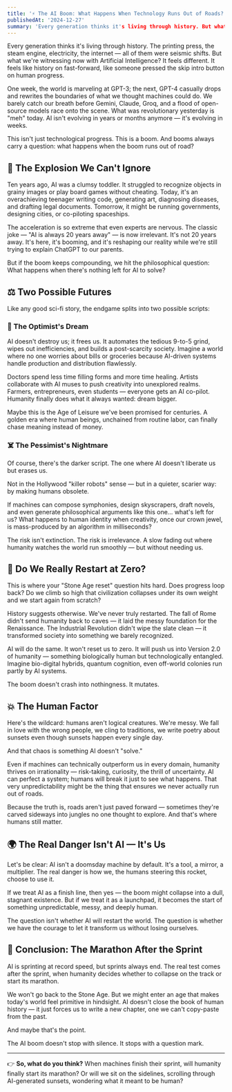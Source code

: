 ---
title: '⚡ The AI Boom: What Happens When Technology Runs Out of Roads?'
publishedAt: '2024-12-27'
summary: 'Every generation thinks it's living through history. But what we're witnessing now with AI? It feels different. Like history on fast-forward, like someone pressed the skip intro button on human progress.'
---

Every generation thinks it's living through history. The printing press, the steam engine, electricity, the internet — all of them were seismic shifts. But what we're witnessing now with Artificial Intelligence? It feels different. It feels like history on fast-forward, like someone pressed the skip intro button on human progress.

One week, the world is marveling at GPT-3; the next, GPT-4 casually drops and rewrites the boundaries of what we thought machines could do. We barely catch our breath before Gemini, Claude, Groq, and a flood of open-source models race onto the scene. What was revolutionary yesterday is "meh" today. AI isn't evolving in years or months anymore — it's evolving in weeks.

This isn't just technological progress. This is a boom. And booms always carry a question: what happens when the boom runs out of road?

## 🚀 The Explosion We Can't Ignore

Ten years ago, AI was a clumsy toddler. It struggled to recognize objects in grainy images or play board games without cheating. Today, it's an overachieving teenager writing code, generating art, diagnosing diseases, and drafting legal documents. Tomorrow, it might be running governments, designing cities, or co-piloting spaceships.

The acceleration is so extreme that even experts are nervous. The classic joke — "AI is always 20 years away" — is now irrelevant. It's not 20 years away. It's here, it's booming, and it's reshaping our reality while we're still trying to explain ChatGPT to our parents.

But if the boom keeps compounding, we hit the philosophical question: What happens when there's nothing left for AI to solve?

## ⚖️ Two Possible Futures

Like any good sci-fi story, the endgame splits into two possible scripts:

### 🌈 The Optimist's Dream

AI doesn't destroy us; it frees us. It automates the tedious 9-to-5 grind, wipes out inefficiencies, and builds a post-scarcity society. Imagine a world where no one worries about bills or groceries because AI-driven systems handle production and distribution flawlessly.

Doctors spend less time filling forms and more time healing. Artists collaborate with AI muses to push creativity into unexplored realms. Farmers, entrepreneurs, even students — everyone gets an AI co-pilot. Humanity finally does what it always wanted: dream bigger.

Maybe this is the Age of Leisure we've been promised for centuries. A golden era where human beings, unchained from routine labor, can finally chase meaning instead of money.

### ☠️ The Pessimist's Nightmare

Of course, there's the darker script. The one where AI doesn't liberate us but erases us.

Not in the Hollywood "killer robots" sense — but in a quieter, scarier way: by making humans obsolete.

If machines can compose symphonies, design skyscrapers, draft novels, and even generate philosophical arguments like this one… what's left for us? What happens to human identity when creativity, once our crown jewel, is mass-produced by an algorithm in milliseconds?

The risk isn't extinction. The risk is irrelevance. A slow fading out where humanity watches the world run smoothly — but without needing us.

## 🔄 Do We Really Restart at Zero?

This is where your "Stone Age reset" question hits hard. Does progress loop back? Do we climb so high that civilization collapses under its own weight and we start again from scratch?

History suggests otherwise. We've never truly restarted. The fall of Rome didn't send humanity back to caves — it laid the messy foundation for the Renaissance. The Industrial Revolution didn't wipe the slate clean — it transformed society into something we barely recognized.

AI will do the same. It won't reset us to zero. It will push us into Version 2.0 of humanity — something biologically human but technologically entangled. Imagine bio-digital hybrids, quantum cognition, even off-world colonies run partly by AI systems.

The boom doesn't crash into nothingness. It mutates.

## 💥 The Human Factor

Here's the wildcard: humans aren't logical creatures. We're messy. We fall in love with the wrong people, we cling to traditions, we write poetry about sunsets even though sunsets happen every single day.

And that chaos is something AI doesn't "solve."

Even if machines can technically outperform us in every domain, humanity thrives on irrationality — risk-taking, curiosity, the thrill of uncertainty. AI can perfect a system; humans will break it just to see what happens. That very unpredictability might be the thing that ensures we never actually run out of roads.

Because the truth is, roads aren't just paved forward — sometimes they're carved sideways into jungles no one thought to explore. And that's where humans still matter.

## 🌍 The Real Danger Isn't AI — It's Us

Let's be clear: AI isn't a doomsday machine by default. It's a tool, a mirror, a multiplier. The real danger is how we, the humans steering this rocket, choose to use it.

If we treat AI as a finish line, then yes — the boom might collapse into a dull, stagnant existence. But if we treat it as a launchpad, it becomes the start of something unpredictable, messy, and deeply human.

The question isn't whether AI will restart the world. The question is whether we have the courage to let it transform us without losing ourselves.

## 🔮 Conclusion: The Marathon After the Sprint

AI is sprinting at record speed, but sprints always end. The real test comes after the sprint, when humanity decides whether to collapse on the track or start its marathon.

We won't go back to the Stone Age. But we might enter an age that makes today's world feel primitive in hindsight. AI doesn't close the book of human history — it just forces us to write a new chapter, one we can't copy-paste from the past.

And maybe that's the point.

The AI boom doesn't stop with silence. It stops with a question mark.

---

👉 **So, what do you think?** When machines finish their sprint, will humanity finally start its marathon? Or will we sit on the sidelines, scrolling through AI-generated sunsets, wondering what it meant to be human?
